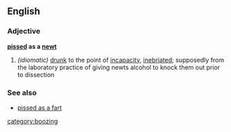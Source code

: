 ==English==
===Adjective===
'''[[pissed]] as a [[newt]]'''
#''(idiomatic)'' [[drunk]] to the point of [[incapacity]], [[inebriated]]; supposedly from the laboratory practice of giving newts alcohol to knock them out prior to dissection

===See also===
*[[pissed as a fart]]

[[category:boozing]]